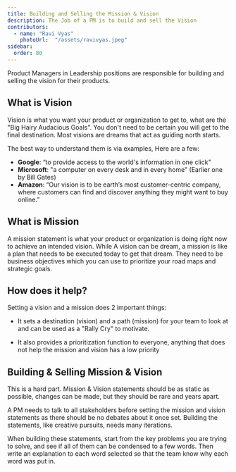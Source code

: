 ```yaml
---
title: Building and Selling the Mission & Vision
description: The Job of a PM is to build and sell the Vision
contributors:
  - name: "Ravi Vyas"
    photoUrl:  "/assets/ravivyas.jpeg"
sidebar:
  order: 80
---
```


Product Managers in Leadership positions are responsible for building and selling the vision for their products. 

## What is Vision

Vision is what you want your product or organization to get to, what are the "Big Hairy Audacious Goals". You don't need to be certain you will get to the final destination. Most visions are dreams that act as guiding north starts. 

The best way to understand them is via examples, Here are a few:

- **Google**: “to provide access to the world's information in one click"
- **Microsoft**: "a computer on every desk and in every home" (Earlier one by Bill Gates)
- **Amazon**: “Our vision is to be earth’s most customer-centric company, where customers can find and discover anything they might want to buy online.”

## What is Mission 

A mission statement is what your product or organization is doing right now to achieve an intended vision. While A vision can be dream, a mission is like a plan that needs to be executed today to get that dream. They need to be business objectives which you can use to prioritize your road maps and strategic goals.

## How does it help?

Setting a vision and a mission does 2 important things:

- It sets a destination (vision) and a path (mission) for your team to look at and can be used as a "Rally Cry" to motivate.

- It also provides a prioritization function to everyone, anything that does not help the mission and vision has a low priority

## Building & Selling Mission & Vision

This is a hard part. Mission & Vision statements should be as static as possible, changes can be made, but they should be rare and years apart. 

A PM needs to talk to all stakeholders before setting the mission and vision statements as there should be no debates about it once set. Building the statements, like creative pursuits, needs many iterations. 

When building these statements, start from the key problems you are trying to solve, and see if all of them can be condensed to a few words. Then write an explanation to each word selected so that the team know why each word was put in.

<Bio contributors={frontmatter.contributors} />